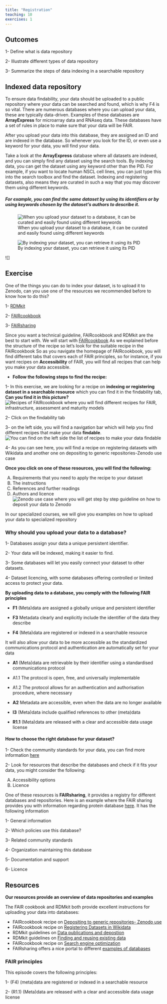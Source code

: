 ```yaml
---
title: "Registration"
teaching: 10
exercises: 1
---
```


::: callout
## Outcomes
1- Define what is data repository

2- Illustrate different types of data repository

3- Summarize the steps of data indexing in a searchable repository
:::
## Indexed data repository
To ensure data findability, your data should be uploaded to a public repository where your data can be searched and found, which is why F4 is so vital. There are numerous databases where you can upload your data, these are typically data-driven. 
Examples of these databases are **ArrayExpress** for microarray data and RNAseq data. These databases have a set of rules in place to make sure that your data will be FAIR.

After you upload your data into this database, they are assigned an ID and are indexed in the database. So whenever you look for the ID, or even use a keyword for your data, you will find your data.

Take a look at the **ArrayExpress** database where all datasets are indexed, and you can simply find any dataset using the search tools. By indexing data, you can get the dataset using any keyword other than the PID. For example, if you want to locate human NSCL cell lines, you can just type this into the search toolbox and find the dataset. Indexing and registering datasets, also means they are curated in such a way that you may discover them using different keywords.

##### For example, you can find the same dataset by using its identifiers or by using keywords chosen by the dataset's authors to describe it.

![When you upload your dataset to a database, it can be curated and easily found using different keywords](fig/img54.png)

![By indexing your dataset, you can retrieve it using its PID](fig/img55.png)

![]

::::::: challenge
## Exercise
One of the things you can do to index your dataset, is to upload it to Zenodo, can you use one of the resources we recommended before to know how to do this?

1- [RDMkit](https://rdmkit.elixir-europe.org/)

2- [FAIRcookbook](https://faircookbook.elixir-europe.org/)

3- [FAIRsharing](https://fairsharing.org/)

:::: solution
Since you want a technical guideline, FAIRcookbook and RDMkit are the best to start with. We will start with [FAIRcookbook](https://faircookbook.elixir-europe.org/)
As we explained before the structure of the recipe so let's look for the suitable recipe in the FAIRcookbook
So as you navigate the homepage of FAIRcookbook, you will find different tabs that covers each of FAIR principles, so for instance, if you want recipes on **Accessibility** of FAIR, you will find all recipes that can help you make your data accessible. 

- **Follow the following steps to find the recipe:**

1- In this exercise, we are looking for a recipe on **indexing or registering dataset in a searchable resource** which you can find it in the findability tab, **Can you find it in this picture?**
![Recipes of FAIRcookbook where you will find different recipes for FAIR, infrastructure, assessment and maturity models](fig/img51.png)

2- Click on the findability tab

3- on the left side, you will find a navigation bar which will help you find different recipes that make your data **findable**. 
![You can find on the left side the list of recipes to make your data findable](fig/img52.png)

4- As you can see here, you will find a recipe on registering datasets with Wikidata and another one on depositing to generic repositories-Zenodo use case

**Once you click on one of these resources, you will find the following:**

A) Requirements that you need to apply the recipe to your dataset
B) The instructions 
C) References and further readings
B) Authors and licence
![Zenodo use case where you will get step by step guideline on how to deposit your data to Zenodo](fig/img53.png)

In our specialized courses, we will give you examples on how to upload your data to specialized repository
::::
::::::::::

::: discussion
### Why should you upload your data to a database?
1- Databases assign your data a unique persistent identifier.

2- Your data will be indexed, making it easier to find.

3- Some databases will let you easily connect your dataset to other datasets.

4- Dataset licencing, with some databases offering controlled or limited access to protect your data.

**By uploading data to a database, you comply with the following FAIR principles**

- **F1** (Meta)data are assigned a globally unique and persistent identifier

- **F3** Metadata clearly and explicitly include the identifier of the data they describe

- **F4** (Meta)data are registered or indexed in a searchable resource

It will also allow your data to be more accessible as the standardized communications protocol and authentication are automatically set for your data

- **A1** (Meta)data are retrievable by their identifier using a standardised communications protocol

- A1.1 The protocol is open, free, and universally implementable

- A1.2 The protocol allows for an authentication and authorisation procedure, where necessary

- **A2** Metadata are accessible, even when the data are no longer available

- **I3** (Meta)data include qualified references to other (meta)data

- **R1.1** (Meta)data are released with a clear and accessible data usage license
:::

#### How to choose the right database for your dataset?

1- Check the community standards for your data, you can find more information [here](https://rdmkit.elixir-europe.org/your_domain)

2- Look for resources that describe the databases and check if it fits your data, you might consider the following:

A) Accessibility options 
B) Licence

One of these resources is **FAIRsharing**, it provides a registry for different databases and repositories. Here is an example where the FAIR sharing provides you with information regarding protein database [here](https://fairsharing.org/FAIRsharing.rtndct). It has the following information

1- General information

2- Which policies use this database?

3- Related community standards

4- Organization maintaining this database

5- Documentation and support

6- Licence


::: callout
## Resources
**Our resources provide an overview of data repositories and examples**

The FAIR cookbook and RDMkit both provide excellent instructions for uploading your data into databases:

- FAIRcookbook recipe on [Depositing to generic repositories- Zenodo use](https://faircookbook.elixir-europe.org/content/recipes/findability/zenodo-deposition.html)
- FAIRcookbook recipe on [Registering Datasets in Wikidata](https://faircookbook.elixir-europe.org/content/recipes/findability/registeringDatasets.html)
- RDMkit guidelines on [Data publications and depostion](https://rdmkit.elixir-europe.org/data_publication)
- RDMkit guidelines on [Finding and reusing existing data](https://rdmkit.elixir-europe.org/existing_data)
- FAIRcookbook recipe on [Search engine optimization](https://faircookbook.elixir-europe.org/content/recipes/findability/seo.html)
- FAIRsharing offers a nice portal to different [examples of databases](https://fairsharing.org/search?fairsharingRegistry=Database&subjects=life%2520science&page=1)
:::

::: checklist
### FAIR principles
This episode covers the following principles:

1- (F4) (meta)data are registered or indexed in a searchable resource

2- (R1.1) (Meta)data are released with a clear and accessible data usage license
:::
